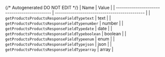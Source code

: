 {/* Autogenerated DO NOT EDIT  */}
| Name                                          | Value                                         |
| --------------------------------------------- | --------------------------------------------- |
| `getProductsProductsResponseFieldTypetext`    | text                                          |
| `getProductsProductsResponseFieldTypenumber`  | number                                        |
| `getProductsProductsResponseFieldTypedate`    | date                                          |
| `getProductsProductsResponseFieldTypeboolean` | boolean                                       |
| `getProductsProductsResponseFieldTypeenum`    | enum                                          |
| `getProductsProductsResponseFieldTypejson`    | json                                          |
| `getProductsProductsResponseFieldTypearray`   | array                                         |